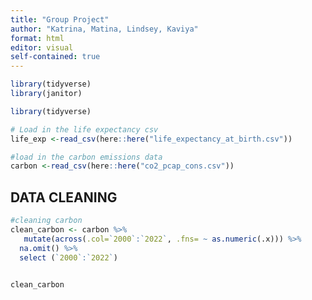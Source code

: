 ```yaml
---
title: "Group Project"
author: "Katrina, Matina, Lindsey, Kaviya"
format: html
editor: visual
self-contained: true
---
```


```r
library(tidyverse)
library(janitor)


```

```r
library(tidyverse)

# Load in the life expectancy csv
life_exp <-read_csv(here::here("life_expectancy_at_birth.csv"))

#load in the carbon emissions data 
carbon <-read_csv(here::here("co2_pcap_cons.csv"))

```

## DATA CLEANING
```r
#cleaning carbon
clean_carbon <- carbon %>% 
   mutate(across(.col=`2000`:`2022`, .fns= ~ as.numeric(.x))) %>% 
  na.omit() %>% 
  select (`2000`:`2022`)
  

clean_carbon
```

